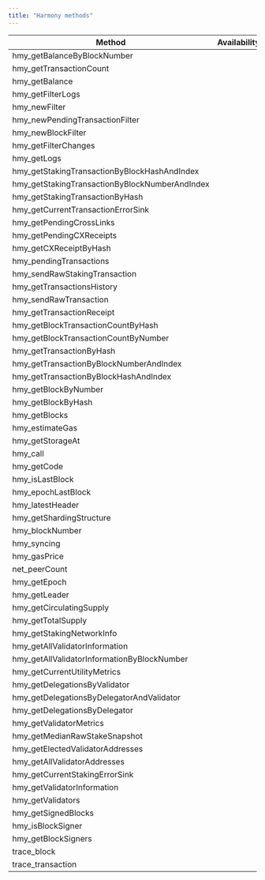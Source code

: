 ```yaml
---
title: "Harmony methods"
---
```


| Method                                          | Availability | Comment |
| ----------------------------------------------- | ------------ | ------- |
| hmy\_getBalanceByBlockNumber                    | <Icon icon="square-check"  iconType="solid" />            |         |
| hmy\_getTransactionCount                        | <Icon icon="square-check"  iconType="solid" />            |         |
| hmy\_getBalance                                 | <Icon icon="square-check"  iconType="solid" />            |         |
| hmy\_getFilterLogs                              | <Icon icon="square-check"  iconType="solid" />            |         |
| hmy\_newFilter                                  | <Icon icon="square-check"  iconType="solid" />            |         |
| hmy\_newPendingTransactionFilter                | <Icon icon="square-check"  iconType="solid" />            |         |
| hmy\_newBlockFilter                             | <Icon icon="square-check"  iconType="solid" />            |         |
| hmy\_getFilterChanges                           | <Icon icon="square-check"  iconType="solid" />            |         |
| hmy\_getLogs                                    | <Icon icon="square-check"  iconType="solid" />            |         |
| hmy\_getStakingTransactionByBlockHashAndIndex   | <Icon icon="square-check"  iconType="solid" />            |         |
| hmy\_getStakingTransactionByBlockNumberAndIndex | <Icon icon="square-check"  iconType="solid" />            |         |
| hmy\_getStakingTransactionByHash                | <Icon icon="square-check"  iconType="solid" />            |         |
| hmy\_getCurrentTransactionErrorSink             | <Icon icon="square-check"  iconType="solid" />            |         |
| hmy\_getPendingCrossLinks                       | <Icon icon="square-check"  iconType="solid" />            |         |
| hmy\_getPendingCXReceipts                       | <Icon icon="square-check"  iconType="solid" />            |         |
| hmy\_getCXReceiptByHash                         | <Icon icon="square-check"  iconType="solid" />            |         |
| hmy\_pendingTransactions                        | <Icon icon="square-check"  iconType="solid" />            |         |
| hmy\_sendRawStakingTransaction                  | <Icon icon="square-check"  iconType="solid" />            |         |
| hmy\_getTransactionsHistory                     | <Icon icon="square-check"  iconType="solid" />            |         |
| hmy\_sendRawTransaction                         | <Icon icon="square-check"  iconType="solid" />            |         |
| hmy\_getTransactionReceipt                      | <Icon icon="square-check"  iconType="solid" />            |         |
| hmy\_getBlockTransactionCountByHash             | <Icon icon="square-check"  iconType="solid" />            |         |
| hmy\_getBlockTransactionCountByNumber           | <Icon icon="square-check"  iconType="solid" />            |         |
| hmy\_getTransactionByHash                       | <Icon icon="square-check"  iconType="solid" />            |         |
| hmy\_getTransactionByBlockNumberAndIndex        | <Icon icon="square-check"  iconType="solid" />            |         |
| hmy\_getTransactionByBlockHashAndIndex          | <Icon icon="square-check"  iconType="solid" />            |         |
| hmy\_getBlockByNumber                           | <Icon icon="square-check"  iconType="solid" />            |         |
| hmy\_getBlockByHash                             | <Icon icon="square-check"  iconType="solid" />            |         |
| hmy\_getBlocks                                  | <Icon icon="square-check"  iconType="solid" />            |         |
| hmy\_estimateGas                                | <Icon icon="square-check"  iconType="solid" />            |         |
| hmy\_getStorageAt                               | <Icon icon="square-check"  iconType="solid" />            |         |
| hmy\_call                                       | <Icon icon="square-check"  iconType="solid" />            |         |
| hmy\_getCode                                    | <Icon icon="square-check"  iconType="solid" />            |         |
| hmy\_isLastBlock                                | <Icon icon="square-check"  iconType="solid" />            |         |
| hmy\_epochLastBlock                             | <Icon icon="square-check"  iconType="solid" />            |         |
| hmy\_latestHeader                               | <Icon icon="square-check"  iconType="solid" />            |         |
| hmy\_getShardingStructure                       | <Icon icon="square-check"  iconType="solid" />            |         |
| hmy\_blockNumber                                | <Icon icon="square-check"  iconType="solid" />            |         |
| hmy\_syncing                                    | <Icon icon="square-check"  iconType="solid" />            |         |
| hmy\_gasPrice                                   | <Icon icon="square-check"  iconType="solid" />            |         |
| net\_peerCount                                  | <Icon icon="square-check"  iconType="solid" />            |         |
| hmy\_getEpoch                                   | <Icon icon="square-check"  iconType="solid" />            |         |
| hmy\_getLeader                                  | <Icon icon="square-check"  iconType="solid" />            |         |
| hmy\_getCirculatingSupply                       | <Icon icon="square-check"  iconType="solid" />            |         |
| hmy\_getTotalSupply                             | <Icon icon="square-check"  iconType="solid" />            |         |
| hmy\_getStakingNetworkInfo                      | <Icon icon="square-check"  iconType="solid" />            |         |
| hmy\_getAllValidatorInformation                 | <Icon icon="square-check"  iconType="solid" />            |         |
| hmy\_getAllValidatorInformationByBlockNumber    | <Icon icon="square-check"  iconType="solid" />            |         |
| hmy\_getCurrentUtilityMetrics                   | <Icon icon="square-check"  iconType="solid" />            |         |
| hmy\_getDelegationsByValidator                  | <Icon icon="square-check"  iconType="solid" />            |         |
| hmy\_getDelegationsByDelegatorAndValidator      | <Icon icon="square-check"  iconType="solid" />            |         |
| hmy\_getDelegationsByDelegator                  | <Icon icon="square-check"  iconType="solid" />            |         |
| hmy\_getValidatorMetrics                        | <Icon icon="square-check"  iconType="solid" />            |         |
| hmy\_getMedianRawStakeSnapshot                  | <Icon icon="square-check"  iconType="solid" />            |         |
| hmy\_getElectedValidatorAddresses               | <Icon icon="square-check"  iconType="solid" />            |         |
| hmy\_getAllValidatorAddresses                   | <Icon icon="square-check"  iconType="solid" />            |         |
| hmy\_getCurrentStakingErrorSink                 | <Icon icon="square-check"  iconType="solid" />            |         |
| hmy\_getValidatorInformation                    | <Icon icon="square-check"  iconType="solid" />            |         |
| hmy\_getValidators                              | <Icon icon="square-check"  iconType="solid" />            |         |
| hmy\_getSignedBlocks                            | <Icon icon="square-check"  iconType="solid" />            |         |
| hmy\_isBlockSigner                              | <Icon icon="square-check"  iconType="solid" />            |         |
| hmy\_getBlockSigners                            | <Icon icon="square-check"  iconType="solid" />            |         |
| trace\_block                                    | <Icon icon="xmark"  iconType="solid" />            |         |
| trace\_transaction                              | <Icon icon="xmark"  iconType="solid" />            |         |
